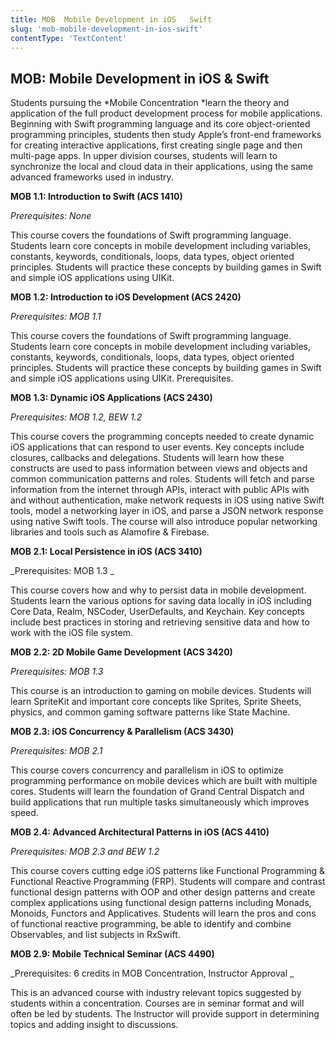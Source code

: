 ```yaml
---
title: MOB  Mobile Development in iOS   Swift
slug: 'mob-mobile-development-in-ios-swift'
contentType: 'TextContent'
---
```


## MOB: Mobile Development in iOS & Swift

Students pursuing the *Mobile Concentration *learn the theory and application of the full product
development process for mobile applications. Beginning with Swift programming language and its core
object-oriented programming principles, students then study Apple’s front-end frameworks for
creating interactive applications, first creating single page and then multi-page apps. In upper
division courses, students will learn to synchronize the local and cloud data in their applications,
using the same advanced frameworks used in industry.

**MOB 1.1: Introduction to Swift (ACS 1410)**

_Prerequisites: None_

This course covers the foundations of Swift programming language. Students learn core concepts in
mobile development including variables, constants, keywords, conditionals, loops, data types, object
oriented principles. Students will practice these concepts by building games in Swift and simple iOS
applications using UIKit.

**MOB 1.2: Introduction to iOS Development (ACS 2420)**

_Prerequisites: MOB 1.1_

This course covers the foundations of Swift programming language. Students learn core concepts in
mobile development including variables, constants, keywords, conditionals, loops, data types, object
oriented principles. Students will practice these concepts by building games in Swift and simple iOS
applications using UIKit. Prerequisites.

**MOB 1.3: Dynamic iOS Applications (ACS 2430)**

_Prerequisites: MOB 1.2, BEW 1.2_

This course covers the programming concepts needed to create dynamic iOS applications that can
respond to user events. Key concepts include closures, callbacks and delegations. Students will
learn how these constructs are used to pass information between views and objects and common
communication patterns and roles. Students will fetch and parse information from the internet
through APIs, interact with public APIs with and without authentication, make network requests in
iOS using native Swift tools, model a networking layer in iOS, and parse a JSON network response
using native Swift tools. The course will also introduce popular networking libraries and tools such
as Alamofire & Firebase.

**MOB 2.1: Local Persistence in iOS (ACS 3410)**

_Prerequisites: MOB 1.3 _

This course covers how and why to persist data in mobile development. Students learn the various
options for saving data locally in iOS including Core Data, Realm, NSCoder, UserDefaults, and
Keychain. Key concepts include best practices in storing and retrieving sensitive data and how to
work with the iOS file system.

**MOB 2.2: 2D Mobile Game Development (ACS 3420)**

_Prerequisites: MOB 1.3_

This course is an introduction to gaming on mobile devices. Students will learn SpriteKit and
important core concepts like Sprites, Sprite Sheets, physics, and common gaming software patterns
like State Machine.

**MOB 2.3: iOS Concurrency & Parallelism (ACS 3430)**

_Prerequisites: MOB 2.1_

This course covers concurrency and parallelism in iOS to optimize programming performance on mobile
devices which are built with multiple cores. Students will learn the foundation of Grand Central
Dispatch and build applications that run multiple tasks simultaneously which improves speed.

**MOB 2.4: Advanced Architectural Patterns in iOS (ACS 4410)**

_Prerequisites: MOB 2.3 and BEW 1.2_

This course covers cutting edge iOS patterns like Functional Programming & Functional Reactive
Programming (FRP). Students will compare and contrast functional design patterns with OOP and other
design patterns and create complex applications using functional design patterns including Monads,
Monoids, Functors and Applicatives. Students will learn the pros and cons of functional reactive
programming, be able to identify and combine Observables, and list subjects in RxSwift.

**MOB 2.9: Mobile Technical Seminar (ACS 4490)**

_Prerequisites: 6 credits in MOB Concentration, Instructor Approval _

This is an advanced course with industry relevant topics suggested by students within a
concentration. Courses are in seminar format and will often be led by students. The Instructor will
provide support in determining topics and adding insight to discussions.
